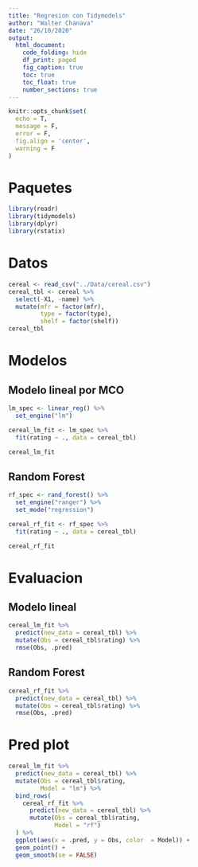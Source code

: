 ```yaml
---
title: "Regresion con Tidymodels"
author: "Walter Chanava"
date: "26/10/2020"
output: 
  html_document:
    code_folding: hide
    df_print: paged
    fig_caption: true
    toc: true
    toc_float: true
    number_sections: true
---
```


```r
knitr::opts_chunk$set(
  echo = T,
  message = F,
  error = F,
  fig.align = 'center',
  warning = F
)
```

# Paquetes

```r
library(readr)
library(tidymodels)
library(dplyr)
library(rstatix)
```

# Datos

```r
cereal <- read_csv("../Data/cereal.csv")
cereal_tbl <- cereal %>% 
  select(-X1, -name) %>% 
  mutate(mfr = factor(mfr),
         type = factor(type),
         shelf = factor(shelf))
cereal_tbl
```

# Modelos

## Modelo lineal por MCO

```r
lm_spec <- linear_reg() %>% 
  set_engine("lm")

cereal_lm_fit <- lm_spec %>% 
  fit(rating ~ ., data = cereal_tbl)

cereal_lm_fit
```

## Random Forest

```r
rf_spec <- rand_forest() %>% 
  set_engine("ranger") %>% 
  set_mode("regression")

cereal_rf_fit <- rf_spec %>% 
  fit(rating ~ ., data = cereal_tbl)

cereal_rf_fit
```

# Evaluacion

## Modelo lineal

```r
cereal_lm_fit %>% 
  predict(new_data = cereal_tbl) %>% 
  mutate(Obs = cereal_tbl$rating) %>% 
  rmse(Obs, .pred)
```

## Random Forest

```r
cereal_rf_fit %>% 
  predict(new_data = cereal_tbl) %>% 
  mutate(Obs = cereal_tbl$rating) %>% 
  rmse(Obs, .pred)
```

# Pred plot

```r
cereal_lm_fit %>% 
  predict(new_data = cereal_tbl) %>% 
  mutate(Obs = cereal_tbl$rating, 
         Model = "lm") %>% 
  bind_rows(
    cereal_rf_fit %>% 
      predict(new_data = cereal_tbl) %>% 
      mutate(Obs = cereal_tbl$rating, 
             Model = "rf")
  ) %>% 
  ggplot(aes(x = .pred, y = Obs, color  = Model)) +
  geom_point() +
  geom_smooth(se = FALSE)
```
